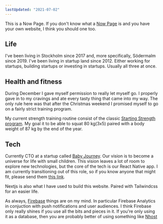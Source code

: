 ```yaml
---
lastUpdated: "2021-07-02"
---
```


This is a Now Page. If you don't know what a [Now Page](https://nownownow.com/about) is and you have your own website, I think you should one too.

## Life
I've been living in Stockholm since 2017 and, more specifically, Södermalm since 2019. I've been living in startup land since 2012. Either working for startups, building startups or investing in startups. Usually all three at once.

## Health and fitness

During December I gave myself permission to really let myself go. I properly gave in to my cravings and ate every tasty thing that came into my way. The only rule here was that after the Christmas weekend I promised myself to go on a fairly strict training program.

My current strength training routine consist of the classic [Starting Strength program](https://startingstrength.com/get-started/programs). My goal it to be able to squat 80 kg(3x5) paired with a body weight of 87 kg by the end of the year.

## Tech

Currently CTO at a startup called [Baby Journey](https://babyjourney.se/). Our vision is to become a universe for life with small children. This vision leaves a lot of room to explore new technologies, but the core of the tech is our React Native app. I am currently transitioning out of this role, so if you know anyone that might fit, please send them [this link](https://jobb.babyjourney.se/jobs/2215547-chief-technology-officer).

Nextjs is also what I have used to build this website. Paired with Tailwindcss for an easier life.

As always, [Firebase](https://firebase.google.com/) things are on my mind. In particular Firebase Analytics in conjuction with push notifications and user audiences. I think Firebase only really shines if you use all the bits and pieces in it. If you're only using it as a database, then you are probably better of using something like [Nhost](https://nhost.io/)
